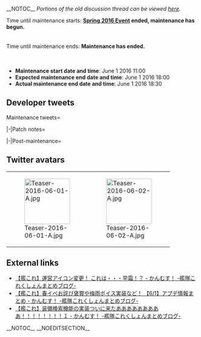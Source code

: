 <div style="float:right">{{Edit|Partials/Updates/2016 June 1st}}</div>
__NOTOC__
''Portions of the old discussion thread can be viewed [[Thread:449593|here]].''

Time until maintenance starts:
<!--{{Timer
|time = June 1 2016 11:00:00 +0900
|style = font-weight:bold;
|endClass = countdownComplete1
|endText = '''[[Spring 2016 Event]] ended, maintenance has begun.'''
}}-->'''[[Spring 2016 Event]] ended, maintenance has begun.'''<br><br><br>
Time until maintenance ends:
<!--{{Timer
|time = June 1 2016 18:00:00 +0900
|style = font-weight:bold;
|endClass = countdownComplete1
|endText = '''Maintenance has ended.'''
}}-->'''Maintenance has ended.'''<br><br><br>

* '''Maintenance start date and time''': June 1 2016 11:00
* '''Expected maintenance end date and time''': June 1 2016 18:00
* '''Actual maintenance end date and time''': June 1 2016 18:30

{{:Partials/Updates/2016 June 1st/Content}}

== Developer tweets ==
<tabber>Maintenance tweets=
{{MultiTweet
|MultiTweetID = premaint
|color = #ace
|title = Pre-maintenance tweets

|link01 = https://twitter.com/KanColle_STAFF/status/737803512864641024
|JP01 = マルキューサンマル。提督の皆さん、おはようございます！

今日は水曜日！新しい月、六月がスタートしました。本日この後【AM 11:00】より、稼働全サーバ群ともメンテナンスに入らせて頂きます。また、同時刻を以て、春イベ作戦完了です。本日も頑張ってまいりましょう！
|EN01 = &nbsp;
|TL01 = 

|link02 = https://twitter.com/KanColle_STAFF/status/737804019356209153
|JP02 = 本日【6/1(水) AM:11:00】より、「艦これ」稼働全サーバはメンテナンス＆アップデートを実施いたします。現在展開中の春イベント2016：期間限定海域【開設！基地航空隊】は、本メンテナンス突入を以て全作戦終了となります。作業完了は、同日【18:00】の予定です。
|EN02 = &nbsp;
|TL02 = 

|link03 = https://twitter.com/KanColle_STAFF/status/737818451738132480
|JP03 = 本日この後【11:00】より「艦これ」稼働全サーバ群は、メンテナンスに入らせていただきます。同作業完了は【18:00】を予定しています。提督の皆さん、お手数をお掛けして申し訳ありません。メンテ開始前にブラウザを閉じて、「艦これ」を一旦終了していただけますと幸いです。
|EN03 = &nbsp;
|TL03 = 

|link04 = https://twitter.com/KanColle_STAFF/status/737827516807675906
|JP04 = メンテナンス状況：メンテナンスに入りました。
「艦これ」稼働全サーバ群は、メンテナンス＆アップデート作業に突入致しました。同作業完了は本日【18:00】を予定しています。進捗状況は随時お知らせできるように努めます。
|EN04 = &nbsp;
|TL04 = 

|link05 = https://twitter.com/KanColle_STAFF/status/737830531434307584
|JP05 = 「艦これ」稼働全サーバは、メンテナンスに入りました。これを以て、春イベント2016：期間限定海域【開設！基地航空隊】全作戦終了です。同作戦に参加された提督の皆さん、大変お疲れさまでした！本イベでは実装に不具合も多く、ご迷惑をお掛けして大変申し訳ありませんでした。
|EN05 = &nbsp;
|TL05 = 

|link06 = https://twitter.com/KanColle_STAFF/status/737832457899122688
|JP06 = メンテナンス状況：現在メンテナンス実施中です。
現在「艦これ」稼働全サーバ群は、メンテナンス＆アップデート作業を実施中です。現時点での同作業完了は、本日【18:00】を予定しています。進捗状況を随時お知らせできるように努めます。
|EN06 = &nbsp;
|TL06 = 

|link07 = https://twitter.com/KanColle_STAFF/status/737864020523384832
|JP07 = メンテナンス状況：現在メンテナンス実施中です。
現在「艦これ」稼働全サーバ群は、メンテナンス＆アップデート作業を実施中です。これまでの作業は予定通り進捗しています。本日のメンテナンスに伴うアップデートでは、艦娘「梅雨の季節限定ボイス」を新旧約100余隻に実装予定です。
|EN07 = &nbsp;
|TL07 = 

|link08 = https://twitter.com/KanColle_STAFF/status/737878885858193410
|JP08 = メンテナンス状況：中間報告です。
現在「艦これ」稼働全サーバ群は、メンテナンス＆アップデート作業を実施中です。作業は後半シークエンスに移行しつつあります。現時点での同作業完了は【18:00】を予定しています。17:00前後より、アップデート情報をお知らせしてまいります。
|EN08 = &nbsp;
|TL08 = 

|link09 = https://twitter.com/KanColle_STAFF/status/737924648835424256
|JP09 = メンテナンス状況：最終シークエンスに入りました。
現在「艦これ」稼働全サーバ群は、メンテナンス＆アップデート作業中です。作業は最終シークエンスに入りました。現在各サーバ群の再開放前チェック実施中です。お待たせしました、この後本日のアップデート情報をお知らせいたします。
|EN09 = &nbsp;
|TL09 = 
}}

|-|Patch notes=
{{MultiTweet
|MultiTweetID = patch
|color = #ace
|title = Patch notes

|link01 = https://twitter.com/KanColle_STAFF/status/737925346671087617
|JP01 = 本日実施のメンテナンスに伴うアップデート情報をお知らせしてまいります。<br>

01▼期間限定海域【開設！基地航空隊】全作戦終了
本メンテナンスを以て、春イベント2016:期間限定海域【開設！基地航空隊】全作戦終了です。作戦参加された全提督の皆さん、大変お疲れさまでした！
|EN01 = 01▼ [[Spring 2016 Event]] over<br>
Following this maintenance, the [[Spring 2016 Event]] now is officially over. Thank you very much for all those who participated!
|TL01 = [[User:Rephira|Rephira]]

|link02 = https://twitter.com/KanColle_STAFF/status/737925530222243841
|JP02 = 02▼艦娘【梅雨の季節限定ボイス】の実装<br>
新旧100隻規模の艦娘に、梅雨の季節限定ボイスを期間限定で実装いたします。<br>
梅雨の季節の艦娘たちも、どうぞよろしくお願いいたします！
|EN02 = 02▼[[Seasonal/Rainy_Season_2016|Rainy Season Voice Lines]] Implemented<br>
We have implemented [[Seasonal/Rainy_Season_2016|seasonal voice lines for the Rainy Season]] on approximately 100 (ship) girls, both recurring and new.<br>
Please take good care of your kanmusus during the Rainy Season as well!
|TL02 = [[User:Rephira|Rephira]]

|link03 = https://twitter.com/KanColle_STAFF/status/737926072998715392
|JP03 = 03▼【新任務】の追加実装 計三種類の新任務が追加実装されます。<br>
●新編「水雷戦隊」を含む艦隊を再編成せよ！<br>
●新編艦隊、南西諸島防衛線へ急行せよ！<br>
●鎮守府近海航路の安全確保を強化せよ！ <br>
※「特注家具職人」の入手も可能です。<br>
※各任務受諾には受諾条件の達成が必要です。<br> 
|EN03 = 03▼New [[Quests|quests]] added<br>
3 new quests were added<br>
● Reform the fleet containing the new "torpedo squadron"<br>
● New Fleet, Scramble to The Nansei Islands Defense Line (1-4)<br>
● Reinforce the Security of the Sea Lanes near the Base (1-6 possibly)<br>
※ You will receive a furniture fairy as a reward<br>
※ There are pre-requisite(s) for these quests
|TL03 = [[User:Rephira|Rephira]]

|link04 = https://twitter.com/KanColle_STAFF/status/737926416042500096
|JP04 = 
04▼特殊家具【鎮守府カウンターバー】の更新<br>
春イベで実装された新艦娘、駆逐艦「神風」「春風」「親潮」、重巡洋艦「Pola」、戦艦「Iowa」にそれぞれ対応した鎮守府カウンタバー更新を実施します。<br>
新飲食カテゴリーも追加されました。
|EN04 = 04▼"[[Furniture/Window#Anchorage_counter_bar|Anchorage Counter Bar]]" furniture updated<br>
[[Furniture/Window#Anchorage_counter_bar|Anchorage Counter Bar]] has been updated to interact with the new ships from [[Spring 2016 Event]]:[[Kamikaze]], [[Harukaze]], [[Oyashio]], [[Pola]], [[Iowa]]<br>
We have also added new category of food items to show up on the bar.<br>
|TL04 = [[User:Rephira|Rephira]]

|link05 = https://twitter.com/KanColle_STAFF/status/737926846910738432
|JP05 = 05▼【家具屋さん】お品書きの更新 1/3<br>
家具屋さんのお品書きが更新され、新家具含む季節家具の取扱いが開始されます。<br>
・皐月の壁紙 new!<br>
・皐月の窓 new!<br>
・皐月の机 new! ※BGM付<br>
・しょうぶ和箪笥<br>
・レインコート＆傘掛<br>
|EN05 = 05▼[[Furniture]] Shop List Updated 1/3<br>
[[Furniture]] shop list has been updated and new furnitures have been added<br>
・[[Furniture/Wall#Satsuki's_Wallpaper|Satsuki's Wallpaper]] {{new}}<br>
・[[Furniture/Window#Satsuki's_Window|Satsuki's Window]] {{new}}<br>
・[[Furniture/Desk#Satsuki's_Desk|Satsuki's Desk]] {{new}} (comes with BGM)<br>
・[[Furniture/Chest#Shōbu serenity traditional chest|Shōbu serenity traditional chest]]<br>
・[[Furniture/Chest#Raincoat_and_umbrella_hanger|Raincoat and umbrella hanger]]<br>
・[[Furniture/Desk#Admiral's_desk_with_hydrangea_bowl|Admiral's desk with hydrangea bowl]] <br>
|TL05 = [[User:Rephira|Rephira]]

|link06 = https://twitter.com/KanColle_STAFF/status/737927315175444480
|JP06 = 06▼【家具屋さん】お品書きの更新 2/3<br>
家具屋さんで、下記の新家具/復活家具の取扱いが開始されます。<br>
・鮎の季節の壁紙 new!<br>
・梅雨の季節の床 new!<br>
・てるてる坊主の窓<br>
・紫陽花の窓<br>
・新緑のフローリング<br>
・戦艦タイルの床<br>
・海軍基地航空隊の机 new!<br>
|EN06 = 06▼[[Furniture]] Shop List 2/3<br>
・[[Furniture/Wall#Sweetfish_Season_Wall_Paper|Sweetfish Season Wall Paper]] {{new}}<br>
・[[Furniture/Wall#Rainy-season_wallpaper|Rainy-season wallpaper]] {{new}}<br>
・[[Furniture/Window#Window_with_Teru_teru_bōzu_dolls|Window with Teru teru bōzu dolls]]<br>
・[[Furniture/Window#Window_with_hydrangeas|Window with hydrangeas]]<br>
・[[Furniture/Floor#Fresh_green_floor|Fresh green floor]]<br>
・[[Furniture/Floor#Tile_with_Battleship_motif|Tile with Battleship motif]]<br>
・[[Furniture/Desk#Navy_Land-based_Air_Squadron_Desk|Navy Land-based Air Squadron Desk]]<br>
|TL06 = [[User:Rephira|Rephira]]

|link07 = https://twitter.com/KanColle_STAFF/status/737927799458140160
|JP07 = 07▼【家具屋さん】お品書きの更新 3/3<br>
家具屋さんで、新家具含む下記の季節家具の取扱いが開始されます。<br>
・梅雨の緑カーテン窓 ※BGM付<br>
・梅雨の壁紙<br>
・藤の壁紙 new!<br>
・藤と水面の床 new! ※BGM付 ※家具コイン長寿向け/ダイナミック割引可<br>
|EN07 = 07▼Furniture Shop List 3/3<br>
・[[Furniture/Window#Rainy_season_window_with_green_curtain|Rainy season window with green curtain]]<br>
・[[Furniture/Wall#Rainy-season_wallpaper|Rainy-season wallpaper]]<br>
・[[Furniture/Wall#Wisteria_Wallpaper|Wisteria Wallpaper]] {{new}}<br>
・[[Furniture/Floor#Wisteria_and_Water_Surface_Flooring|Wisteria and Water Surface Flooring]] {{new}} (comes with BGM. You can purchase this at a discount if you have furniture fairy).
|TL07 = [[User:Rephira|Rephira]]

|link08 = https://twitter.com/KanColle_STAFF/status/737928135627444224
|JP08 = 08▼春イベ追加/お詫びの褒賞配信 1/3<br>
5/5(木)の臨時メンテナンス実施までに前段作戦を攻略突破し、後段作戦に作戦参加可能となっていた提督方に<br>
・一式陸攻 二二型甲(先行配信)<br>
をお贈りいたします。<br>
※同装備は先行配信です。<br>
|EN08 = 08▼Compensation for the stuff ups during Spring 2016 Event 1/3<br>
For those who cleared the initial operations and thus were able to engage in latter operations before the May 5th emergency maintenance, we are distributing the following item(s):<br>
・[[Type 1 Land-based Attack Aircraft Model 22A]]<br>
※This is an early distribution.
|TL08 = [[User:Rephira|Rephira]]

|link09 = https://twitter.com/KanColle_STAFF/status/737928270826639360
|JP09 = 09▼春イベ追加/お詫びの褒賞配信 2/3<br>
5/4(水)未明の初期不具合アナウンス時点で既に後段作戦に参加され、後段作戦で交戦中の提督方に<br>
・陸軍飛行戦隊の指揮机(先行配信)<br>
をお贈りいたします。<br>
※同家具は先行配信です。<br>
|EN09 = 09▼Compensation for the stuff ups during Spring 2016 Event 2/3<br>
For those who have already engaged in the latter operations by dawn of May 4th before the bug issues were announced, we are distribution of the following item(s):<br>
・[[Furniture/Desk#Army_Fighter Wing's Command Desk|Army Fighter Wing's Command Desk]]<br>
※This is an early distribution.
|TL09 = [[User:Rephira|Rephira]]

|link10 = https://twitter.com/KanColle_STAFF/status/737928799417950208
|JP10 = 10▼春イベ追加/お詫びの褒賞配信 3/3<br>
春イベント2016は実装に不具合が多く、大変申し訳ありませんでした。<br>
全ての提督方に、特注季節家具<br>
・紫陽花の壁紙<br>
・紫陽花の床<br>
お贈りいたします。<br>
また、お詫び掛け軸<br>
・反省の掛け軸<br>
を家具屋さんで受け取ることも可能です。<br>
|EN10 = 10▼Compensation for the stuff ups during Spring 2016 Event 3/3<br>
We would like to apologize for the numerous issues that followed with the implementation of the [[Spring 2016 Event]]. We will be distribution of the following item(s) to all admirals:<br>
・[[Furniture/Wall#Ajisai_Wallpaper|Ajisai Wallpaper]]<br>
・[[Furniture/Floor#Ajisai_Flooring|Ajisai Flooring]]<br>
You can also receive the wall scroll of apology named<br>
・[[Furniture/Object#Wall_Scroll_of_Repent|Wall Scroll of Repent]]<br>
from the Furniture Shop
|TL10 = [[User:Rephira|Rephira]]

|link11 = https://twitter.com/KanColle_STAFF/status/737929167417802753
|JP11 = 11▼期間限定「卯月」祭り終了<br>
期間限定で四月より特定通常海域において「卯月」と邂逅しやすいようになっていた「卯月」祭りが終了。通常通りのドロップとなりました。<br>
※「明石」が期間限定で序盤海域で邂逅可能な状態は継続しています。<br>
|EN11 = 11▼[[Uzuki]] Limited time drop ends<br>
The limited time drop for [[Uzuki]] on certain maps have ended following this maintenance.<br>
*[[Akashi]]'s limited time drop status is still ongoing.
|TL11 = [[User:Rephira|Rephira]]

|link12 = https://twitter.com/KanColle_STAFF/status/737929340051173377
|JP12 = 12▼表示不具合等の修正<br>
下記修正を実施いたしました。<br>
・「神風改」の補給バナー背景表示の修正<br>
・「戦績」表示で表示される母港BGM曲名の一部修正<br>
|EN12 = 12▼UIs fixed<br>
We fixed the following issues:<br>
・The resupply banner background for [[Kamikaze#Remodel|Kamikaze Kai]]<br>
・Fixed the way name showed up for certain port BGMs when entering the ranking screen.
|TL12 = [[User:Rephira|Rephira]]

|link13 = https://twitter.com/KanColle_STAFF/status/737929759452241920
|JP13 = 13▼【梅雨mode】艦娘の季節限定実装<br>
昨年実装した梅雨mode艦娘に加えて、<br>
夕雲型駆逐艦「早霜」<br>
夕雲型駆逐艦「清霜」<br>
綾波型駆逐艦「曙」<br>
白露型駆逐艦「夕立改二」<br>
水上機母艦「瑞穂」※梅雨mode差分<br>
に「梅雨mode」グラフィックを季節限定実装いたします。<br>
|EN13 = 13▼[[Seasonal/Rainy_Season_2016|Seasonal CG "Rainy Season Mode"]] implemented<br>
In addition to the kanmusus who had CGs [[Seasonal/Rainy_Season_2015|last year]], we have added new [[Seasonal/Rainy_Season_2016|Seasonal CGs]] for the following:<br>
*Yuugumo-class Destroyer "[[Hayashimo]]"<br>
*Yuugumo-class Destroyer "[[Kiyoshimo]]"<br>
*Ayanami-class Destroyer "[[Akebono]]"<br>
*Shiratsuyu-class Destroyer "[[Yuudachi#Second Remodel|Yuudachi Kai Ni]]"<br>
*Seaplane Tender "[[Mizuho]]"
|TL13 = [[User:Rephira|Rephira]]

|link14 = https://twitter.com/KanColle_STAFF/status/737930485565956096
|JP14 = 14▼金剛型戦艦の主砲フィット属性の上方修正<br>
金剛型高速戦艦「金剛」「比叡」「榛名」「霧島」における主砲の命中率フィット属性が上方修正されます。35.6cm連装砲及び同三連装砲等運用時の命中率がさらに向上します。<br>
※改/改二も上方修正されます。<br>
|EN14 = 14▼Kongou-class "fit gun" mechanics buffed<br>
The accuracy fit for Kongou-class Battleships "[[Kongou]]", "[[Hiei]]", "[[Haruna]]" and "[[Kirishima]]" has been buffed. Accruacy for 35.6 Twin and Triple Mounts have been further increased.<br>
※Applies to all remodels (kai as well as kai ni) as well.
|TL14 = [[User:Rephira|Rephira]]

|link15 = https://twitter.com/KanColle_STAFF/status/737930633897488386
|JP15 = 15▼陸上作戦機(陸上攻撃機/局地戦闘機)ロック/解除可能に<br>
ストック装備の「・・・」(その他)選択で、艦娘への搭載はできませんが、陸上作戦機(陸上攻撃機/局地戦闘機)のロック/ロック解除が可能になります。
|EN15 = 15▼Locks enabled for Land-based aircrafts.<br>
You can now lock land-based aircrafts under the "..." list of the equipment list
|TL15 = [[User:Rephira|Rephira]]

|link16 = https://twitter.com/KanColle_STAFF/status/737931865835855876
|JP16 = 16▼UIの強化<br>
「改装」で装備を選ぶ際、ストック装備リストの右上に新設された【他艦娘装備中】ボタンをクリックすることで、他艦娘に装備している装備を探すことが可能となります。再度リスト右上の【ストック装備】をクリックすることで通常のリストに戻ります。お役立てください。
|EN16 = 16▼UI Improvement<br>
"When selecting re-fit and choosing equipments, you may now use the new "Equipped on other Kanmusu" button on the top right to search equipments equipped on other Kanmusus. By pressing the button "Stock equipment", you can revert back to the old list.
|TL16 = [[User:Rephira|Rephira]]

|link17 = https://twitter.com/KanColle_STAFF/status/737932830504845314
|JP17 = 17▼UIの強化 (追記)<br>
・【他艦娘装備中】リストで選んだ装備は、そのまま改装中の艦娘に装備することも可能です。<br>
・【ストック装備】をクリックすることで、これまで通りの操作に戻ります。
|EN17 = 17▼UI Improvement (continued.)<br>
・When in the "Equipped on other kanmusu" list, you can directly equip the equipments from the list to the specific kanmusu.<br>
・Reverting back to the "Stock Equipment" list, the list will work as it always has.
|TL17 = [[User:Rephira|Rephira]]
}}

|-|Post-maintenance=
{{MultiTweet
|MultiTweetID = postmaint
|color = #ace
|title = Post-maintenance tweets

|link01 = https://twitter.com/KanColle_STAFF/status/737933589816434688
|JP01 = メンテナンス状況：柱島泊地サーバを再チェックしています。
現在「艦これ」稼働全サーバ群は、メンテナンス作業中の最終段階です。大変申し訳ありません、開放前最終チェックにおいて、「柱島泊地サーバ」に異常なデータが検出され、現在再チェック中です。もう少しだけお待ちください。
|EN01 = &nbsp;
|TL01 = 

|link02 = https://twitter.com/KanColle_STAFF/status/737934974154838016
|JP02 = メンテナンス状況：柱島泊地サーバのデータ整備&投入中です。
現在「艦これ」稼働全サーバ群は、メンテナンス作業中の最終段階です。「柱島泊地サーバ」の作業完了に遅れが発生しています。お待たせして大変申し訳ありません。全サーバ群共に【18:30】までの再開放を目指しています。
|EN02 = &nbsp;
|TL02 = 

|link03 = https://twitter.com/KanColle_STAFF/status/737935839259459584
|JP03 = 【メンテナンス完了をお待ちの提督の皆さんへ】
現在「艦これ」稼働全サーバ群はメンテナンス作業の最終段階ですが、開放前チェックで一部に異常が発生しており、確認と対応中です。大変申し訳ありません、今暫くの間、アクセスをお待ちいただけますと助かります。
|EN03 = &nbsp;
|TL03 = 

|link04 = https://twitter.com/KanColle_STAFF/status/737938772420071428
|JP04 = 長寿ってなんですか……すみません、おわかりだと思いますが、正しくは家具コイン長者向け/ダイナミック割引可、です。
|EN04 = (Basically it was a response to patch note #7 being a typo).
|TL04 = 

|link05 = https://twitter.com/KanColle_STAFF/status/737939287719710721
|JP05 = 【メンテナンス完了をお待ちの提督の皆さんへ】
現在「艦これ」稼働全サーバ群はメンテナンス作業の最終段階ですが、開放前チェックで一部に異常が発生しており、再投入&再開放準備作業中です。大変申し訳ありません、今暫くの間、アクセスをお待ちいただけますようお願い申し上げます。
|EN05 = &nbsp;
|TL05 = 

|link06 = https://twitter.com/KanColle_STAFF/status/737941207645573120
|JP06 = メンテナンス状況：【18:40】全サーバ群完了見込みです！
現在「艦これ」稼働全サーバ群は、再度メンテナンス作業の最終段階です。お待たせして大変申し訳ありませんでした。現在、順次再開放を開始しています。【18:40】稼働全サーバ群作業完了予定です。お待たせ致しました！
|EN06 = &nbsp;
|TL06 = 

|link07 = https://twitter.com/KanColle_STAFF/status/737942336953561088
|JP07 = メンテナンス状況：【メンテナンス完了】のお知らせ
「艦これ」稼働全サーバ群は、本日実施のメンテナンス＆アップデート作業を完了致しました！お待たせして申し訳ありませんでした！メンテナンス完了直後はアクセスが集中します。可能であれば少し時間をずらして接続頂けますと幸いです。
|EN07 = &nbsp;
|TL07 = 

}}
</tabber>

== Twitter avatars ==
{| class="wikitable"
| style="width:120px;" |[[File:Teaser-2016-06-01-A.jpg|120px]]
| style="width:120px;" |[[File:Teaser-2016-06-02-A.jpg|120px]]
|}

== External links ==
* [http://kanmusu.blomaga.jp/articles/60781.html 【艦これ】運営アイコン変更！ これは・・・早霜！？ - かんむす！ -艦隊これくしょんまとめブログ-]
* [http://kanmusu.blomaga.jp/articles/60779.html 【艦これ】春イベお詫び褒賞や梅雨ボイス実装など！ 【6/1】アプデ情報まとめ - かんむす！ -艦隊これくしょんまとめブログ-]
* [http://kanmusu.blomaga.jp/articles/60778.html 【艦これ】装備検索機能の実装ついに来たあああああああああ！！！！！！！！１ - かんむす！ -艦隊これくしょんまとめブログ-]
__NOTOC__ __NOEDITSECTION__
